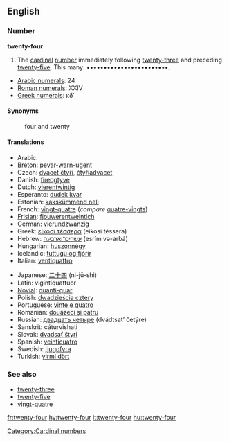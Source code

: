 ==English==

===Number===
'''twenty-four'''

# The [[cardinal]] [[number]] immediately following [[twenty-three]] and preceding [[twenty-five]]. This many: ••••••••••••••••••••••••.

*[[w:Arabic numerals|Arabic numerals]]: 24
*[[w:Roman numerals|Roman numerals]]: XXIV
*[[w:Greek numerals|Greek numerals]]: κδ΄
====Synonyms====
:four and twenty

====Translations====
{{top}}
*Arabic: {{ARchar|[[اربعة وعشرين]]}} {{unicode|(’arbáʕa w-ʕišrí:n)}}
*[[Breton]]: [[pevar-warn-ugent]]
*Czech: [[dvacet čtyři]], [[čtyřiadvacet]]
*Danish: [[fireogtyve]]
*Dutch: [[vierentwintig]]
*Esperanto: [[dudek kvar]]
*Estonian: [[kakskümmend neli]]
*French: [[vingt-quatre]] {{m}} (''compare'' [[quatre-vingts]])
*[[Frisian]]: [[fjouwerentweintich]]
*German: [[vierundzwanzig]]
*Greek: [[είκοσι τέσσερα]] (eíkosi téssera)
*Hebrew: [[עשרים־וארבעה]] (esrím və-arbá)
*Hungarian: [[huszonnégy]]
*Icelandic: [[tuttugu og fjórir]]
*Italian: [[ventiquattro]]
{{mid}}
*Japanese: [[二十四]] (ni-jū-shi)
*Latin: vigintiquattuor
*[[Novial]]: [[duanti-quar]]
*Polish: [[dwadzieścia cztery]]
*Portuguese: [[vinte e quatro]] {{m}}
*Romanian: [[douăzeci şi patru]]
*Russian: [[двадцать четыре]] (dvádtsat’ četýre)
*Sanskrit: cáturvi{{m}}shati
*Slovak: [[dvadsať štyri]]
*Spanish: [[veinticuatro]]
*Swedish: [[tjugofyra]]
*Turkish: [[yirmi dört]]
{{bottom}}

===See also===
*[[twenty-three]]
*[[twenty-five]]
*[[vingt-quatre]]

[[Category:Cardinal numbers]]

[[fr:twenty-four]]
[[hy:twenty-four]]
[[it:twenty-four]]
[[hu:twenty-four]]